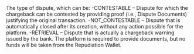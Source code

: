 <ResponseField name="DisputeType" type="string" >    
The type of dispute, which can be:  
-CONTESTABLE – Dispute for which the chargeback can be contested by providing proof (i.e., Dispute Documents) justifying the original transaction.  
-NOT_CONTESTABLE – Dispute that is automatically closed after its creation, without any action possible for the platform.  
-RETRIEVAL – Dispute that is actually a chargeback warning issued by the bank. The platform is required to provide documents, but no funds will be taken from the Repudiation Wallet.  
</ResponseField>